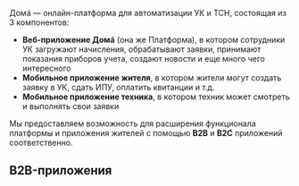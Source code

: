 Домá — онлайн-платформа для автоматизации УК и ТСН, состоящая из 3 компонентов:

- **Веб-приложение Домá** (она же Платформа), в котором сотрудники УК загружают начисления, обрабатывают заявки,
принимают показания приборов учета, создают новости и еще много чего интересного
- **Мобильное приложение жителя**, в котором жители могут создать заявку в УК, сдать ИПУ, оплатить квитанции и т.д.
- **Мобильное приложение техника**, в котором техник может смотреть и выполнять свои заявки

Мы предоставляем возможность для расширения функционала платформы и приложения жителей с помощью **B2B** и **B2C** приложений соответственно.

## B2B-приложения